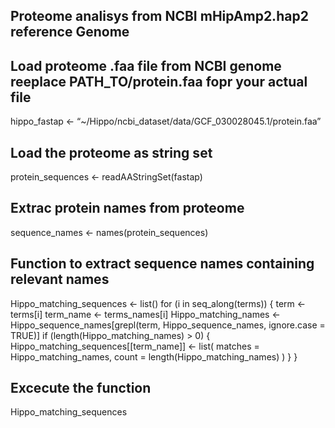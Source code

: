 ## Proteome analisys from NCBI mHipAmp2.hap2 reference Genome

## Load proteome .faa file from NCBI genome reeplace PATH_TO/protein.faa fopr your actual file
hippo_fastap <- "~/Hippo/ncbi_dataset/data/GCF_030028045.1/protein.faa"

## Load the proteome as string set
protein_sequences <- readAAStringSet(fastap)

## Extrac protein names from proteome
sequence_names <- names(protein_sequences)

## Function to extract sequence names containing relevant names
Hippo_matching_sequences <- list()
for (i in seq_along(terms)) {
  term <- terms[i]
  term_name <- terms_names[i]
  Hippo_matching_names <- Hippo_sequence_names[grepl(term, Hippo_sequence_names, ignore.case = TRUE)]
  if (length(Hippo_matching_names) > 0) {
    Hippo_matching_sequences[[term_name]] <- list(
      matches = Hippo_matching_names,
      count = length(Hippo_matching_names)
    )
  }
}


## Excecute the function
Hippo_matching_sequences
